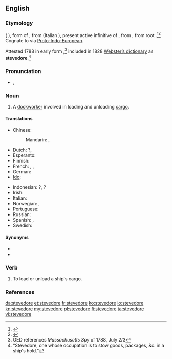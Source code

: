 ==English==
{{wikipedia}}
===Etymology===
{{etyl|es}} {{term|estibador|lang=es}} ({{etyl|pt|-}} {{term|estivador|lang=pt}}), form of {{term|estibar||to load|lang=es}}, from {{etyl|la}} {{term|stipare|stīpāre|lang=la}} (Italian {{term|stipare|lang=it}}), present active infinitive of {{term|stipo|stīpō|stuff|lang=la}}, from {{proto|Indo-European|stīpos}}, from root {{proto|Indo-European|steip-}}.<ref>{{R:Online Etymology Dictionary}}</ref><ref>{{R:Online Etymology Dictionary|stiff}}</ref> Cognate to {{term|stiff}} via [[Proto-Indo-European]].

Attested 1788 in early form {{term|stowadore}},<ref>OED references ''Massachusetts Spy'' of 1788, July 2/3</ref> included in 1828 [[w:Webster's dictionary|Webster’s dictionary]] as '''stevedore'''.<ref>“Stevedore, one whose occupation is to stow goods, packages, &c. in a ship's hold.”</ref>

===Pronunciation===
* {{a|UK}} {{IPA|/ˈstiː.vəˌdɔː(ɹ)/}}, {{X-SAMPA|/"sti:.v@%dO:(r\)/}}

===Noun===
{{en-noun}}

# A [[dockworker]] involved in loading and unloading [[cargo]].

====Translations====
{{trans-top|dockworker involved in loading and unloading cargo}}
* Chinese:
*: Mandarin: {{t|cmn|碼頭工人|sc=Hani}}, {{t|cmn|码头工人|tr=mǎtou gōngrén|sc=Hani}}
* Dutch: {{t|nl|dokwerker|m}}?, {{t+|nl|stuwadoor|m}}
* Esperanto: {{t|eo|stivisto}}
* Finnish: {{t+|fi|ahtaaja}}
* French: {{t+|fr|stevedore|m}}, {{t|fr|manutentionnaire|m}}, {{t|fr|aconier|m}}
* German: {{t|de|Hafenarbeiter|m}}
* [[Ido]]: {{t-|io|stivisto|xs=Ido}}
{{trans-mid}}
* Indonesian: {{t|id|buruh kapal|xs=Indonesian}}?, {{t-|id|kuli|xs=Indonesian}}?
* Irish: {{t-|ga|stíbheadóir|m|xs=Irish}}
* Italian: {{t-|it|stivatore|m}}
* Norwegian: {{t|no|havnearbeider|m}}, {{t|no|bryggesjauer|m}}
* Portuguese: {{t+|pt|estivador|m}}
* Russian: {{t|ru|грузчик|m|tr=grúzčik}}
* Spanish: {{t|es|estibador|m}}, {{t|es|arrumador|m}}
* Swedish: {{t|sv|stuvare|c}}
{{trans-bottom}}

====Synonyms====
* {{l|en|longshoreman}}
* {{l|en|docker}}

===Verb===
{{en-verb|stevedor|ing}}

# {{transitive}} To load or unload a ship's cargo.

===References===
<references/>

[[da:stevedore]]
[[et:stevedore]]
[[fr:stevedore]]
[[ko:stevedore]]
[[io:stevedore]]
[[kn:stevedore]]
[[my:stevedore]]
[[pl:stevedore]]
[[fi:stevedore]]
[[ta:stevedore]]
[[vi:stevedore]]